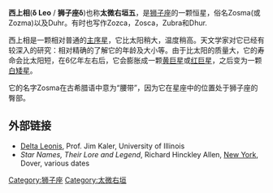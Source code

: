 {{Starbox begin |
   name=西上相}}
{{Starbox observe |
  epoch=J2000 |
  ra=11<sup>h</sup> 14<sup>m</sup> 06.5<sup>s</sup> |
  dec=+20° 31′ 25.4″ |
  appmag_v=2.56 |
  星官=[[太微垣|太微垣]] [[:Category:太微右垣|太微右垣]] |
  constell=[[狮子座|狮子座]] }}
{{Starbox character |
  class=A4 V |
  b-v=0.12 |
  u-b=0.12 |
  variable=盾牌座δ变星2
 }}
{{Starbox astrometry |
  radial_v=-20.2 |
  prop_mo_ra=143.31 |
  prop_mo_dec=-130.43 |
  parallax=56.52 |
  p_error=0.83 |
  dist_ly=57.7 |
  dist_pc=17.69 |
  absmag_v=1.29 }}
{{Starbox detail|
  mass=2.2 |
  radius=2 |
  luminosity=23 | 
  temperature=8350 |
  metal=? |
  rotation=180 km/s. (1/2 day) |
  age=6-7.5 × 10<sup>8</sup> }}
{{Starbox catalog |
  names=Zosma, Zozma, Zosca, Zozca, Duhr, Dhur, Zubra, 68 Leo, [[Henry_L._Giclas_catalogue|Gl]] 419, [[亮星星表|HR]] 4357, [[Bonner_Durchmusterung|BD]] +21°2298, [[Henry_Draper_catalogue|HD]] 97603, [[General_Catalogue_of_Trigonometric_Parallaxes|GCTP]] 2614.00, [[Smithsonian_Astrophysical_Observatory_Star_Catalog|SAO]] 81727, FK5 422, [[Hipparcos_catalogue|HIP]] 54872. }}
{{Starbox end}}
'''西上相'''('''δ Leo''' / '''狮子座δ''')也称'''太微右垣五'''，是[[狮子座|狮子座]]的一颗恒星，俗名Zosma(或Zozma)以及Duhr。有时也写作Zozca，Zosca，Zubra和Dhur.

西上相是一颗相对普通的[[主序星|主序星]]，它比太阳稍大，温度稍高。天文学家对它已经有较深入的研究：相对精确的了解它的年龄及大小等。由于比太阳的质量大，它的寿命会比太阳短，在6亿年左右后，它会膨胀成一颗[[黄巨星|黄巨星]]或[[红巨星|红巨星]]，之后变为一颗[[白矮星|白矮星]]。

它的名字Zosma在古希腊语中意为“腰带”，因为它在星座中的位置处于狮子座的臀部。

==外部链接==
* [https://web.archive.org/web/20090211154347/http://www.astro.uiuc.edu/~kaler/sow/zosma.html Delta Leonis], Prof. Jim Kaler, University of Illinois
* ''Star Names, Their Lore and Legend'', Richard Hinckley Allen, [[New_York|New York]], Dover, various dates
{{Stars of Leo}}
[[Category:狮子座|Category:狮子座]]
[[Category:太微右垣|Category:太微右垣]]


{{star-stub}}